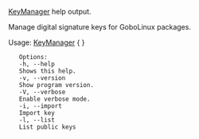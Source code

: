 [[KeyManager]] help output.

Manage digital signature keys for GoboLinux packages.

Usage: [[KeyManager]] { <key_file> }

    Options: 
    -h, --help 
    Shows this help. 
    -v, --version 
    Show program version. 
    -V, --verbose 
    Enable verbose mode. 
    -i, --import 
    Import key 
    -l, --list 
    List public keys 
     


{{Reference}}
